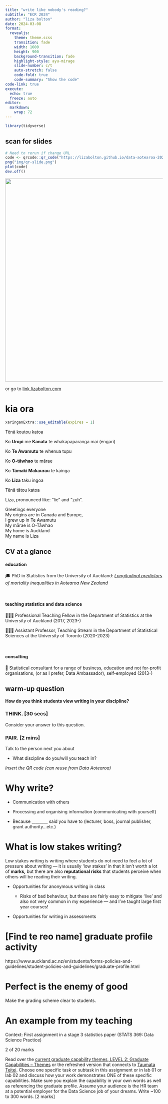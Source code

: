 ```yaml
---
title: "write like nobody's reading?"
subtitle: "ECR 2024"
author: "liza bolton"
date: 2024-03-08
format:
  revealjs:
    theme: theme.scss
    transition: fade
    width: 1600
    height: 900
    background-transition: fade
    highlight-style: ayu-mirage
    slide-number: c/t
    auto-stretch: false
    code-fold: true
    code-summary: "Show the code"
code-link: true
execute:
  echo: true
  freeze: auto
editor: 
  markdown: 
    wrap: 72
---
```



```r
library(tidyverse)
```

## scan for slides

```r
# Need to rerun if change URL
code <- qrcode::qr_code("https://lizabolton.github.io/data-aotearoa-2024/")
png("img/qr-slide.png")
plot(code)
dev.off()
```

![](img/qr-slide.png){fig-align="center" width="650"}

or go to [link.lizabolton.com](link.lizabolton.com)

# kia ora

```r
xaringanExtra::use_editable(expires = 1)
```

Tēnā koutou katoa\

Ko **Uropi** me **Kanata** te whakapaparanga mai (engari)\

Ko **Te Awamutu** te whenua tupu\

Ko **O-tāwhao** te mārae\

Ko **Tāmaki Makaurau** te kāinga\

Ko **Liza** taku ingoa\

Tēnā tātou katoa

::: footer
Liza, pronounced like: "lie" and "zuh".
:::

::: notes
Greetings everyone\
My origins are in Canada and Europe,\
I grew up in Te Awamutu\
My mārae is O-Tāwhao\
My home is Auckland\
My name is Liza
:::

## CV at a glance

#### education

🎓 PhD in Statistics from the University of Auckland: [*Longitudinal
predictors of mortality inequalities in Aotearoa New
Zealand*](https://researchspace.auckland.ac.nz/handle/2292/67251)

<br>

#### teaching statistics and data science

👩🏻‍🏫 Professional Teaching Fellow in the Department of Statistics at the
University of Auckland (2017, 2023-)

👩🏻‍🏫 Assistant Professor, Teaching Stream in the Department of Statistical
Sciences at the University of Toronto (2020-2023)

<br>

#### consulting

💼 Statistical consultant for a range of business, education and not
for-profit organisations, (or as I prefer, Data Ambassador),
self-employed (2013-)



## warm-up question

::: callout-note
**How do you think students view writing in your discipline?**
:::

### THINK. \[30 secs\]

Consider your answer to this question.

### PAIR. \[2 mins\]

Talk to the person next you about

-   What discipline do you/will you teach in?

*Insert the QR code (can reuse from Data Aotearoa)*

# Why write?

::: incremental
-   Communication with others

-   Processing and organising information (communicating with yourself)

-   Because \_\_\_\_\_\_\_\_ said you have to (lecturer, boss, journal
    publisher, grant authority...etc.)
:::

# What is low stakes writing?

Low stakes writing is writing where students do not need to feel a lot
of pressure about writing --- it is usually 'low stakes' in that it
isn't worth a lot of **marks,** but there are also **reputational
risks** that students perceive when others will be reading their
writing.

-   Opportunities for anonymous writing in class

    -   Risks of bad behaviour, but these are fairly easy to mitigate
        'live' and also not very common in my experience --- and I've
        taught large first year courses!

-   Opportunities for writing in assessments

# \[Find te reo name\] graduate profile activity

https://www.auckland.ac.nz/en/students/forms-policies-and-guidelines/student-policies-and-guidelines/graduate-profile.html

# Perfect is the enemy of good

Make the grading scheme clear to students.

# An example from my teaching

Context: First assignment in a stage 3 statistics paper (STATS 369: Data Science Practice)

2 of 20 marks

Read over the [current graduate capability themes, LEVEL 2: Graduate Capabilities -- Themes](https://www.auckland.ac.nz/en/students/forms-policies-and-guidelines/student-policies-and-guidelines/graduate-profile.html) or the refreshed version that connects to [Taumata Teitei](https://www.auckland.ac.nz/en/on-campus/life-on-campus/latest-student-news/curriculum-framework-transformation-programme0/university-graduate&~_). Choose one specific task or subtask in this assignment or in lab 01 or lab 02 and discuss how your work demonstrates ONE of these specific capabilities. Make sure you explain the capability in your own words as well as referencing the graduate profile. Assume your audience is the HR team at a potential employer for the Data Science job of your dreams. Write \~100 to 300 words. [2 marks]

